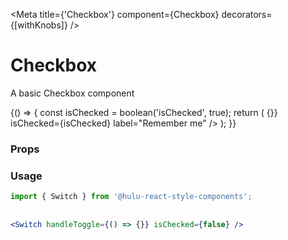 
<Meta
  title={'Checkbox'}
  component={Checkbox}
  decorators={[withKnobs]} />

<h1>Checkbox</h1>

A basic Checkbox component

<Preview>
  <Story name='Default'>{() => {
    const isChecked = boolean('isChecked', true);
    return (
      <Checkbox
        key={isChecked}
        handleToggle={() => {}}
        isChecked={isChecked}
        label="Remember me"
      />
    );
  }}
  </Story>
</Preview>

### Props

<Props of={Checkbox} />

### Usage

```jsx
import { Switch } from '@hulu-react-style-components';
 
 
<Switch handleToggle={() => {}} isChecked={false} />
```
